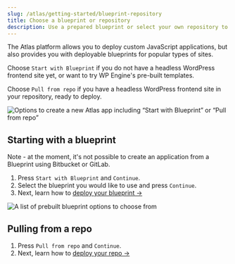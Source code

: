 ```yaml
---
slug: /atlas/getting-started/blueprint-repository
title: Choose a blueprint or repository
description: Use a prepared blueprint or select your own repository to deploy to Atlas.
---
```


The Atlas platform allows you to deploy custom JavaScript applications, but also provides you with deployable blueprints for popular types of sites.

Choose `Start with Blueprint` if you do not have a headless WordPress frontend site yet, or want to try WP Engine's pre-built templates.

Choose `Pull from repo` if you have a headless WordPress frontend site in your repository, ready to deploy.

![Options to create a new Atlas app including “Start with Blueprint” or “Pull from repo”](./assets/img/new-atlas-app.png)

## Starting with a blueprint

Note - at the moment, it's not possible to create an application from a Blueprint using Bitbucket or GitLab.

1. Press `Start with Blueprint` and `Continue`.
2. Select the blueprint you would like to use and press `Continue`.
3. Next, learn how to [deploy your blueprint &#8594;](./deploy-from-blueprint)

![A list of prebuilt blueprint options to choose from](./assets/img/portfolio-ecomm-blueprint.png)

## Pulling from a repo

1. Press `Pull from repo` and `Continue`.
2. Next, learn how to [deploy your repo &#8594;](./deploy-from-existing-repo)
